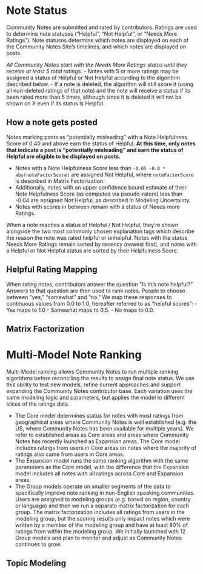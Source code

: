 # Note Status

Community Notes are submitted and rated by contributors. Ratings are used to determine note statuses (“Helpful”, “Not Helpful”, or “Needs More Ratings”). Note statuses determine which notes are displayed on each of the Community Notes Site’s timelines, and which notes are displayed on posts.

*All Community Notes start with the Needs More Ratings status until they receive at least 5 total ratings.* - Notes with 5 or more ratings may be assigned a status of Helpful or Not Helpful according to the algorithm described below. - If a note is deleted, the algorithm will still score it (using all non-deleted ratings of that note) and the note will receive a status if its been rated more than 5 times, although since it is deleted it will not be shown on X even if its status is Helpful.

## How a note gets posted

Notes marking posts as "potentially misleading" with a Note Helpfulness Score of 0.40 and above earn the status of Helpful. **At this time, only notes that indicate a post is “potentially misleading” and earn the status of Helpful are eligible to be displayed on posts.**

-   Notes with a Note Helpfulness Score less than `-0.05 -0.8 * abs(noteFactorScore)` are assigned Not Helpful, where `noteFactorScore` is described in Matrix Factorization.
-   Additionally, notes with an upper confidence bound estimate of their Note Helpfulness Score (as computed via pseudo-raters) less than -0.04 are assigned Not Helpful, as described in Modeling Uncertainty.
-   Notes with scores in between remain with a status of Needs more Ratings.

When a note reaches a status of Helpful / Not Helpful, they're shown alongside the two most commonly chosen explanation tags which describe the reason the note was rated helpful or unhelpful. Notes with the status Needs More Ratings remain sorted by recency (newest first), and notes with a Helpful or Not Helpful status are sorted by their Helpfulness Score.

## Helpful Rating Mapping

When rating notes, contributors answer the question “Is this note helpful?” Answers to that question are then used to rank notes. People to choose between “yes,” “somewhat” and “no.” We map these responses to continuous values from 0.0 to 1.0, hereafter referred to as “helpful scores”: - Yes maps to 1.0 - Somewhat maps to 0.5. - No maps to 0.0.

## Matrix Factorization

# Multi-Model Note Ranking

Multi-Model ranking allows Community Notes to run multiple ranking algorithms before reconciling the results to assign final note status. We use this ability to test new models, refine current approaches and support expanding the Community Notes contributor base. Each variation uses the same modeling logic and parameters, but applies the model to different slices of the ratings data.

-   The Core model determines status for notes with most ratings from geographical areas where Community Notes is well established (e.g. the US, where Community Notes has been available for multiple years). We refer to established areas as Core areas and areas where Community Notes has recently launched as Expansion areas. The Core model includes ratings from users in Core areas on notes where the majority of ratings also came from users in Core areas.
-   The Expansion model runs the same ranking algorithm with the same parameters as the Core model, with the difference that the Expansion model includes all notes with all ratings across Core and Expansion areas.
-   The Group models operate on smaller segments of the data to specifically improve note ranking in non-English speaking communities. Users are assigned to modeling groups (e.g. based on region, country or language) and then we run a separate matrix factorization for each group. The matrix factorization includes all ratings from users in the modeling group, but the scoring results only impact notes which were written by a member of the modeling group and have at least 80% of ratings from within the modeling group. We initially launched with 12 Group models and plan to monitor and adjust as Community Notes continues to grow.

## Topic Modeling

